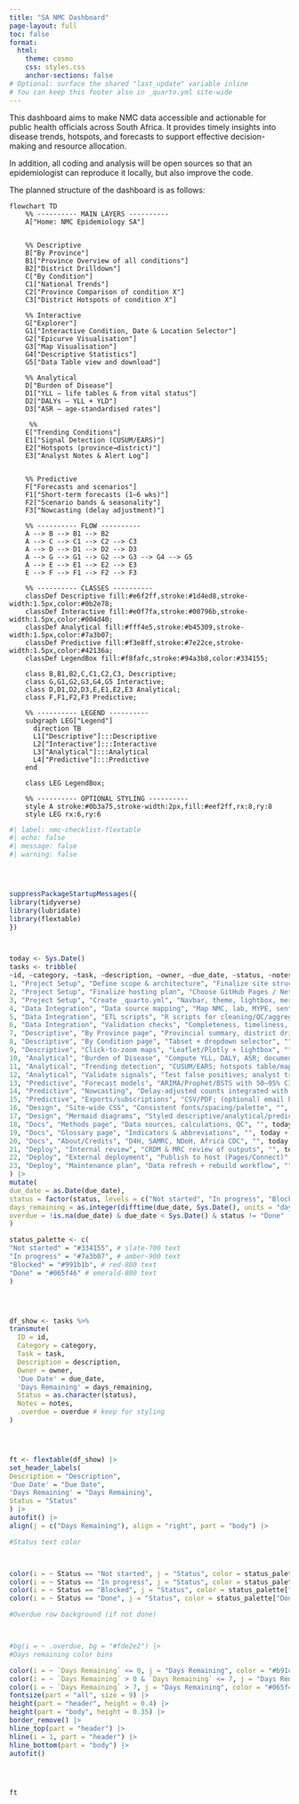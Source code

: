 ```yaml
---
title: "SA NMC Dashboard"
page-layout: full
toc: false
format:
  html:
    theme: cosmo
    css: styles.css
    anchor-sections: false
# Optional: surface the shared "last_update" variable inline
# You can keep this footer also in _quarto.yml site-wide
---
```


This dashboard aims to make NMC data accessible and actionable for public health officials across South Africa. It provides timely insights into disease trends, hotspots, and forecasts to support effective decision-making and resource allocation.

In addition, all coding and analysis will be open sources so that an epidemiologist can reproduce it locally, but also improve the code.


The planned structure of the dashboard is as follows:
```mermaid
flowchart TD
    %% ---------- MAIN LAYERS ----------
    A["Home: NMC Epidemiology SA"]


    %% Descriptive
    B["By Province"]
    B1["Province Overview of all conditions"]
    B2["District Drilldown"]
    C["By Condition"]
    C1["National Trends"]
    C2["Province Comparison of condition X"]
    C3["District Hotspots of condition X"]

    %% Interactive
    G["Explorer"]
    G1["Interactive Condition, Date & Location Selector"]
    G2["Epicurve Visualisation"]
    G3["Map Visualisation"]
    G4["Descriptive Statistics"]
    G5["Data Table view and download"]

    %% Analytical
    D["Burden of Disease"]
    D1["YLL — life tables & from vital status"]
    D2["DALYs — YLL + YLD"]
    D3["ASR — age-standardised rates"]

     %%
    E["Trending Conditions"]
    E1["Signal Detection (CUSUM/EARS)"]
    E2["Hotspots (province→district)"]
    E3["Analyst Notes & Alert Log"]


    %% Predictive
    F["Forecasts and scenarios"]
    F1["Short-term forecasts (1–6 wks)"]
    F2["Scenario bands & seasonality"]
    F3["Nowcasting (delay adjustment)"]

    %% ---------- FLOW ----------
    A --> B --> B1 --> B2
    A --> C --> C1 --> C2 --> C3
    A --> D --> D1 --> D2 --> D3
    A --> G --> G1 --> G2 --> G3 --> G4 --> G5
    A --> E --> E1 --> E2 --> E3
    E --> F --> F1 --> F2 --> F3

    %% ---------- CLASSES ----------
    classDef Descriptive fill:#e6f2ff,stroke:#1d4ed8,stroke-width:1.5px,color:#0b2e78;
    classDef Interactive fill:#e0f7fa,stroke:#00796b,stroke-width:1.5px,color:#004d40;
    classDef Analytical fill:#fff4e5,stroke:#b45309,stroke-width:1.5px,color:#7a3b07;
    classDef Predictive fill:#f3e8ff,stroke:#7e22ce,stroke-width:1.5px,color:#42136a;
    classDef LegendBox fill:#f8fafc,stroke:#94a3b8,color:#334155;

    class B,B1,B2,C,C1,C2,C3, Descriptive;
    class G,G1,G2,G3,G4,G5 Interactive;
    class D,D1,D2,D3,E,E1,E2,E3 Analytical;
    class F,F1,F2,F3 Predictive;

    %% ---------- LEGEND ----------
    subgraph LEG["Legend"]
      direction TB
      L1["Descriptive"]:::Descriptive
      L2["Interactive"]:::Interactive
      L3["Analytical"]:::Analytical
      L4["Predictive"]:::Predictive
    end

    class LEG LegendBox;

    %% ---------- OPTIONAL STYLING ----------
    style A stroke:#0b3a75,stroke-width:2px,fill:#eef2ff,rx:8,ry:8
    style LEG rx:6,ry:6

```



```r
#| label: nmc-checklist-flextable
#| echo: false
#| message: false
#| warning: false




suppressPackageStartupMessages({
library(tidyverse)
library(lubridate)
library(flextable)
})



today <- Sys.Date()
tasks <- tribble(
~id, ~category, ~task, ~description, ~owner, ~due_date, ~status, ~notes,
1, "Project Setup", "Define scope & architecture", "Finalize site structure (Province/Condition/BoD/Trending/Forecasts)", "", today + 8, "Not started", "",
2, "Project Setup", "Finalize hosting plan", "Choose GitHub Pages / Netlify / Posit Connect", "", today + 9, "Not started", "",
3, "Project Setup", "Create _quarto.yml", "Navbar, theme, lightbox, mermaid config", "", today + 10, "In progress", "",
4, "Data Integration", "Data source mapping", "Map NMC, lab, MYPE, sentinel feeds", "", today + 13, "Not started", "Include canonical district dictionary",
5, "Data Integration", "ETL scripts", "R scripts for cleaning/QC/aggregation", "", today + 17, "Not started", "",
6, "Data Integration", "Validation checks", "Completeness, timeliness, duplicates", "", today + 20, "Not started", "",
7, "Descriptive", "By Province page", "Provincial summary, district drilldown, maps", "", today + 24, "Not started", "",
8, "Descriptive", "By Condition page", "Tabset + dropdown selector", "", today + 27, "Not started", "",
9, "Descriptive", "Click-to-zoom maps", "Leaflet/Plotly + lightbox", "", today + 29, "Not started", "",
10, "Analytical", "Burden of Disease", "Compute YLL, DALY, ASR; document assumptions", "", today + 35, "Not started", "",
11, "Analytical", "Trending detection", "CUSUM/EARS; hotspots table/map", "", today + 39, "Not started", "",
12, "Analytical", "Validate signals", "Test false positives; analyst triage", "", today + 41, "Not started", "",
13, "Predictive", "Forecast models", "ARIMA/Prophet/BSTS with 50–95% CI", "", today + 45, "Not started", "",
14, "Predictive", "Nowcasting", "Delay-adjusted counts integrated with signals", "", today + 47, "Not started", "",
15, "Predictive", "Exports/subscriptions", "CSV/PDF; (optional) email hooks later", "", today + 50, "Not started", "",
16, "Design", "Site-wide CSS", "Consistent fonts/spacing/palette", "", today + 51, "Not started", "",
17, "Design", "Mermaid diagrams", "Styled descriptive/analytical/predictive + SVG", "", today + 6, "Done", "Exported SVG + lightbox",
18, "Docs", "Methods page", "Data sources, calculations, QC", "", today + 53, "Not started", "",
19, "Docs", "Glossary page", "Indicators & abbreviations", "", today + 55, "Not started", "",
20, "Docs", "About/Credits", "D4H, SAMRC, NDoH, Africa CDC", "", today + 56, "Not started", "",
21, "Deploy", "Internal review", "CRDM & MRC review of outputs", "", today + 75, "Not started", "",
22, "Deploy", "External deployment", "Publish to host (Pages/Connect)", "", today + 80, "Not started", "",
23, "Deploy", "Maintenance plan", "Data refresh + rebuild workflow", "", today + 85, "Not started", ""
) |>
mutate(
due_date = as.Date(due_date),
status = factor(status, levels = c("Not started", "In progress", "Blocked", "Done")),
days_remaining = as.integer(difftime(due_date, Sys.Date(), units = "days")),
overdue = !is.na(due_date) & due_date < Sys.Date() & status != "Done"
)

status_palette <- c(
"Not started" = "#334155", # slate-700 text
"In progress" = "#7a3b07", # amber-900 text
"Blocked" = "#991b1b", # red-800 text
"Done" = "#065f46" # emerald-800 text
)




df_show <- tasks %>%
transmute(
  ID = id,
  Category = category,
  Task = task,
  Description = description,
  Owner = owner,
  'Due Date' = due_date,
  'Days Remaining' = days_remaining,
  Status = as.character(status),
  Notes = notes,
  .overdue = overdue # keep for styling
)




ft <- flextable(df_show) |>
set_header_labels(
Description = "Description",
'Due Date' = "Due Date",
'Days Remaining' = "Days Remaining",
Status = "Status"
) |>
autofit() |>
align(j = c("Days Remaining"), align = "right", part = "body") |>

#Status text color



color(i = ~ Status == "Not started", j = "Status", color = status_palette["Not started"]) |>
color(i = ~ Status == "In progress", j = "Status", color = status_palette["In progress"]) |>
color(i = ~ Status == "Blocked", j = "Status", color = status_palette["Blocked"]) |>
color(i = ~ Status == "Done", j = "Status", color = status_palette["Done"]) |>

#Overdue row background (if not done)



#bg(i = ~ .overdue, bg = "#fde2e2") |>
#Days remaining color bins

color(i = ~ `Days Remaining` <= 0, j = "Days Remaining", color = "#b91c1c") |>
color(i = ~ `Days Remaining` > 0 & `Days Remaining` <= 7, j = "Days Remaining", color = "#b45309") |>
color(i = ~ `Days Remaining` > 7, j = "Days Remaining", color = "#065f46") |>
fontsize(part = "all", size = 9) |>
height(part = "header", height = 0.4) |>
height(part = "body", height = 0.35) |>
border_remove() |>
hline_top(part = "header") |>
hline(i = 1, part = "header") |>
hline_bottom(part = "body") |>
autofit()




ft
```